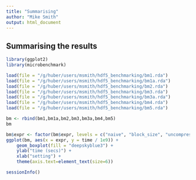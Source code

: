 ```yaml
---
title: "Summarising"
author: "Mike Smith"
output: html_document
---
```


## Summarising the results
 
```r

library(ggplot2)
library(microbenchmark)

load(file = "/g/huber/users/msmith/hdf5_benchmarking/bm1.rda")
load(file = "/g/huber/users/msmith/hdf5_benchmarking/bm1a.rda")
load(file = "/g/huber/users/msmith/hdf5_benchmarking/bm2.rda")
load(file = "/g/huber/users/msmith/hdf5_benchmarking/bm3.rda")
load(file = "/g/huber/users/msmith/hdf5_benchmarking/bm3a.rda")
load(file = "/g/huber/users/msmith/hdf5_benchmarking/bm4.rda")
load(file = "/g/huber/users/msmith/hdf5_benchmarking/bm5.rda")
```

```r
bm <- rbind(bm1,bm1a,bm2,bm3,bm3a,bm4,bm5)
bm
```

```r
bm$expr <- factor(bm$expr, levels = c("naive", "block_size", "uncompressed", "rhdf5", "DelayedArray", "DelayedArray+\nrhdf5", "DelayedArray+\nrhdf5+\nuncompressed", "in_mem"))
ggplot(bm, aes(x = expr, y = time / 1e9)) + 
    geom_boxplot(fill = "deepskyblue3") + 
    ylab("time (secs)") + 
    xlab("setting") +
    theme(axis.text=element_text(size=6))
```

```r
sessionInfo()
```